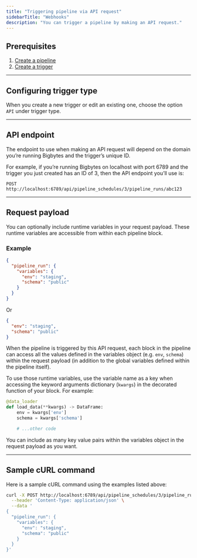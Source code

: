 ```yaml
---
title: "Triggering pipeline via API request"
sidebarTitle: "Webhooks"
description: "You can trigger a pipeline by making an API request."
---
```


## Prerequisites

1. [Create a pipeline](/about/features#data-pipeline-management)
2. [Create a trigger](/design/data-pipeline-management#create-trigger)

---

## Configuring trigger type

When you create a new trigger or edit an existing one, choose the option `API`
under trigger type.

---

## API endpoint

The endpoint to use when making an API request will depend on the domain you’re
running Bigbytes and the trigger’s unique ID.

For example, if you’re running Bigbytes on localhost with port 6789 and the trigger
you just created has an ID of 3, then the API endpoint you’ll use is:

```
POST http://localhost:6789/api/pipeline_schedules/3/pipeline_runs/abc123
```

---

## Request payload

You can optionally include runtime variables in your request payload. These
runtime variables are accessible from within each pipeline block.

### Example

```json
{
  "pipeline_run": {
    "variables": {
      "env": "staging",
      "schema": "public"
    }
  }
}
```

Or

```json
{
  "env": "staging",
  "schema": "public"
}
```

When the pipeline is triggered by this API request, each block in the pipeline
can access all the values defined in the variables object (e.g. `env`, `schema`)
within the request payload (in addition to the global variables defined within
the pipeline itself).

To use those runtime variables, use the variable name as a key when accessing
the keyword arguments dictionary (`kwargs`) in the decorated function of your
block. For example:

```python
@data_loader
def load_data(**kwargs) -> DataFrame:
    env = kwargs['env']
    schema = kwargs['schema']

    # ...other code
```

You can include as many key value pairs within the variables object in the
request payload as you want.

---

## Sample cURL command

Here is a sample cURL command using the examples listed above:

```bash
curl -X POST http://localhost:6789/api/pipeline_schedules/3/pipeline_runs/abc123 \
  --header 'Content-Type: application/json' \
  --data '
{
  "pipeline_run": {
    "variables": {
      "env": "staging",
      "schema": "public"
    }
  }
}'
```
